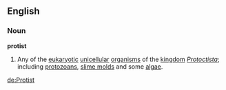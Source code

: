 ==English==
===Noun===
'''protist'''
# Any of the [[eukaryote|eukaryotic]] [[unicellular]] [[organism]]s of the [[kingdom]] ''[[Protoctista]]''; including [[protozoa]]ns, [[slime mold]]s and some [[algae]].

[[de:Protist]]